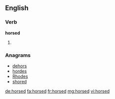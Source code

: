 ==English==

===Verb===
'''horsed'''

# {{past of|horse}}

===Anagrams===
* [[dehors#English|dehors]] 
* [[hordes#English|hordes]]
* [[Rhodes#English|Rhodes]]
* [[shored#English|shored]]

[[de:horsed]]
[[fa:horsed]]
[[fr:horsed]]
[[mg:horsed]]
[[vi:horsed]]